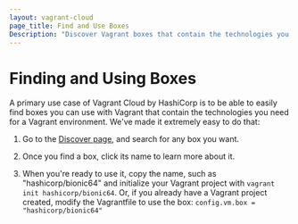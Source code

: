 ```yaml
---
layout: vagrant-cloud
page_title: Find and Use Boxes
Description: "Discover Vagrant boxes that contain the technologies you need for a Vagrant environment."
---
```


# Finding and Using Boxes

A primary use case of Vagrant Cloud by HashiCorp is to be able to easily find
boxes you can use with Vagrant that contain the technologies you need
for a Vagrant environment. We've made it extremely easy to do that:

1. Go to the [Discover page](https://app.vagrantup.com/boxes/search), and search for
   any box you want.

1. Once you find a box, click its name to learn more about it.

1. When you're ready to use it, copy the name, such as "hashicorp/bionic64"
   and initialize your Vagrant project with `vagrant init hashicorp/bionic64`.
   Or, if you already have a Vagrant project created, modify the Vagrantfile
   to use the box: `config.vm.box = "hashicorp/bionic64"`
